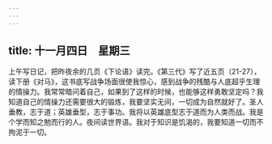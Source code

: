 ```yaml
---
---
---
```

title: 十一月四日　星期三
---




上午写日记，把昨夜余的几页《下论语》读完。《第三代》写了近五页（21-27），读下册《对马》，这书底写战争场面很使我惊心，感到战争的残酷与人底超乎生理的情操力。我常常暗问着自己，如果到了这样的时候，也能够这样勇敢坚定吗？我知道自己的情操力还需要很大的锻炼，我要坚实无间，一切成为自然就好了。圣人垂教，志于道；英雄垂型，志于事功。我将以英雄底型志于道而为人类而战。我是个学而知之勉而行的人。夜间读世界语。我对于知识是饥渴的，我要知道一切而不拘泥于一切。